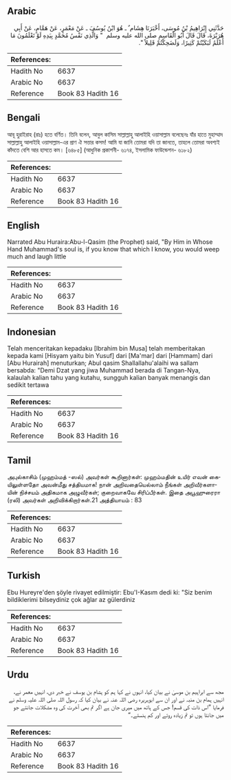 ## Arabic


<div dir="rtl" lang="ar" style={{fontSize:'larger',backgroundColor:'#f8f9fa',padding:20}}>
حَدَّثَنِي إِبْرَاهِيمُ بْنُ مُوسَى، أَخْبَرَنَا هِشَام ٌ ـ هُوَ ابْنُ يُوسُفَ ـ عَنْ مَعْمَرٍ، عَنْ هَمَّامٍ، عَنْ أَبِي هُرَيْرَةَ، قَالَ قَالَ أَبُو الْقَاسِمِ صلى الله عليه وسلم ‏ "‏ وَالَّذِي نَفْسُ مُحَمَّدٍ بِيَدِهِ لَوْ تَعْلَمُونَ مَا أَعْلَمُ لَبَكَيْتُمْ كَثِيرًا، وَلَضَحِكْتُمْ قَلِيلاً ‏"‏‏.‏
</div>
<div style={{backgroundColor:'#f8f9fa',padding:20, marginBottom: 10}}><table> <thead> <tr> <th>References:</th> <th></th> </tr> </thead> <tbody><tr><td>Hadith No</td><td>6637</td></tr><tr><td>Arabic No</td><td>6637</td></tr><tr><td>Reference</td><td>Book 83 Hadith 16</td></tr></tbody></table></div>

## Bengali


<div dir="ltr" lang="bn" style={{fontSize:'larger',backgroundColor:'#f8f9fa',padding:20}}>
আবূ হুরাইরাহ (রাঃ) হতে বর্ণিত। তিনি বলেন, আবুল কাসিম সাল্লাল্লাহু আলাইহি ওয়াসাল্লাম বলেছেনঃ যাঁর হাতে মুহাম্মাদ সাল্লাল্লাহু আলাইহি ওয়াসাল্লাম-এর প্রাণ ঐ সত্তার কসম! আমি যা জানি তোমরা যদি তা জানতে, তাহলে তোমরা অবশ্যই কাঁদতে বেশি আর হাসতে কম। [৬৪৮৫] (আধুনিক প্রকাশনী- ৬১৭৪, ইসলামিক ফাউন্ডেশন- ৬১৮২)
</div>
<div style={{backgroundColor:'#f8f9fa',padding:20, marginBottom: 10}}><table> <thead> <tr> <th>References:</th> <th></th> </tr> </thead> <tbody><tr><td>Hadith No</td><td>6637</td></tr><tr><td>Arabic No</td><td>6637</td></tr><tr><td>Reference</td><td>Book 83 Hadith 16</td></tr></tbody></table></div>

## English


<div dir="ltr" lang="en" style={{fontSize:'larger',backgroundColor:'#f8f9fa',padding:20}}>
Narrated Abu Huraira:Abu-l-Qasim (the Prophet) said, "By Him in Whose Hand Muhammad's soul is, if you know that which I know, you would weep much and laugh little
</div>
<div style={{backgroundColor:'#f8f9fa',padding:20, marginBottom: 10}}><table> <thead> <tr> <th>References:</th> <th></th> </tr> </thead> <tbody><tr><td>Hadith No</td><td>6637</td></tr><tr><td>Arabic No</td><td>6637</td></tr><tr><td>Reference</td><td>Book 83 Hadith 16</td></tr></tbody></table></div>

## Indonesian


<div dir="ltr" lang="id" style={{fontSize:'larger',backgroundColor:'#f8f9fa',padding:20}}>
Telah menceritakan kepadaku [Ibrahim bin Musa] telah memberitakan kepada kami [Hisyam yaitu bin Yusuf] dari [Ma'mar] dari [Hammam] dari [Abu Hurairah] menuturkan; Abul qasim Shallallahu'alaihi wa sallam bersabda: "Demi Dzat yang jiwa Muhammad berada di Tangan-Nya, kalaulah kalian tahu yang kutahu, sungguh kalian banyak menangis dan sedikit tertawa
</div>
<div style={{backgroundColor:'#f8f9fa',padding:20, marginBottom: 10}}><table> <thead> <tr> <th>References:</th> <th></th> </tr> </thead> <tbody><tr><td>Hadith No</td><td>6637</td></tr><tr><td>Arabic No</td><td>6637</td></tr><tr><td>Reference</td><td>Book 83 Hadith 16</td></tr></tbody></table></div>

## Tamil


<div dir="ltr" lang="ta" style={{fontSize:'larger',backgroundColor:'#f8f9fa',padding:20}}>
அபுல்காசிம் (முஹம்மத் -ஸல்) அவர்கள் கூறினார்கள்: முஹம்மதின் உயிர் எவன் கையிலுள்ளதோ அவன்மீது சத்தியமாக! நான் அறிவதையெல்லாம் நீங்கள் அறிவீர்களாயின் நிச்சயம் அதிகமாக அழுவீர்கள்; குறைவாகவே சிரிப்பீர்கள். இதை அபூஹுரைரா (ரலி) அவர்கள் அறிவிக்கிறார்கள்.21 அத்தியாயம் : 83
</div>
<div style={{backgroundColor:'#f8f9fa',padding:20, marginBottom: 10}}><table> <thead> <tr> <th>References:</th> <th></th> </tr> </thead> <tbody><tr><td>Hadith No</td><td>6637</td></tr><tr><td>Arabic No</td><td>6637</td></tr><tr><td>Reference</td><td>Book 83 Hadith 16</td></tr></tbody></table></div>

## Turkish


<div dir="ltr" lang="tr" style={{fontSize:'larger',backgroundColor:'#f8f9fa',padding:20}}>
Ebu Hureyre'den şöyle rivayet edilmiştir: Ebu'I-Kasım dedi ki: "Siz benim bildiklerimi bilseydiniz çok ağlar az gülerdiniz
</div>
<div style={{backgroundColor:'#f8f9fa',padding:20, marginBottom: 10}}><table> <thead> <tr> <th>References:</th> <th></th> </tr> </thead> <tbody><tr><td>Hadith No</td><td>6637</td></tr><tr><td>Arabic No</td><td>6637</td></tr><tr><td>Reference</td><td>Book 83 Hadith 16</td></tr></tbody></table></div>

## Urdu


<div dir="rtl" lang="ur" style={{fontSize:'larger',backgroundColor:'#f8f9fa',padding:20}}>
مجھ سے ابراہیم بن موسیٰ نے بیان کیا، انہوں نے کہا ہم کو ہشام بن یوسف نے خبر دی، انہیں معمر نے، انہیں ہمام بن منبہ نے اور ان سے ابوہریرہ رضی اللہ عنہ نے بیان کیا کہ رسول اللہ صلی اللہ علیہ وسلم نے فرمایا ”اس ذات کی قسم! جس کے ہاتھ میں میری جان ہے اگر تم بھی آخرت کی وہ مشکلات جانتے جو میں جانتا ہوں تو تم زیادہ روتے اور کم ہنستے۔“
</div>
<div style={{backgroundColor:'#f8f9fa',padding:20, marginBottom: 10}}><table> <thead> <tr> <th>References:</th> <th></th> </tr> </thead> <tbody><tr><td>Hadith No</td><td>6637</td></tr><tr><td>Arabic No</td><td>6637</td></tr><tr><td>Reference</td><td>Book 83 Hadith 16</td></tr></tbody></table></div>